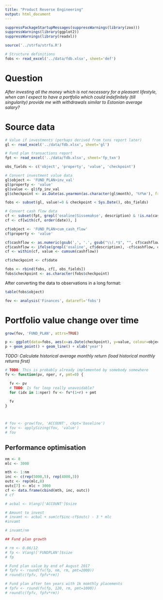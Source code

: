 ```yaml
---
title: "Product Reverse Engineering"
output: html_document
---
```


```r
suppressPackageStartupMessages(suppressWarnings(library(zoo)))
suppressWarnings(library(ggplot2))
suppressWarnings(library(readxl))

source('../strfa/strfa.R')

# Structure definitions
fobs <- read_excel('../data/fdb.xlsx', sheet='def')
```

# Question
*After investing all the money which is not necessary for a pleasant lifestyle, when can I expect to have a portfolio which could indefinitely (till singularity) provide me with withdrawals similar to Estonian average salary?*

# Source data
```r
# Value if investments (perhaps derived from txns report later)
gl <- read_excel('../data/fdb.xlsx', sheet='gl')

# Fund plan transactions report
fpt <- read_excel('../data/fdb.xlsx', sheet='fp_txn')

```
```r
obs_fields <- c('object', 'property', 'value', 'checkpoint')

# Convert investment value data
gl$object <- 'FUND_PLAN>inv_val'
gl$property <- 'value'
gl$value <- gl$fp_inv_val
gl$checkpoint <- as.Date(as.yearmon(as.character(gl$month), '%Y%m'), frac=1)

fobs <- subset(gl, value!=0 & checkpoint < Sys.Date(), obs_fields)

# Convert cash flow data
cf <- subset(fpt, grepl('osaline|Sissemakse', description) & !is.na(cashflow))
cf <- cf[with(cf, order(date)), ]

cf$object <- 'FUND_PLAN>cum_cash_flow'
cf$property <- 'value'

cf$cashflow <- as.numeric(gsub(',', '.', gsub("\\(.*$", "", cf$cashflow)))
cf$cashflow <- ifelse(grepl('osaline', cf$description), -cf$cashflow, cf$cashflow)
cf <- within(cf, value <- cumsum(cashflow))

cf$checkpoint <- cf$date

fobs <- rbind(fobs, cf[, obs_fields])
fobs$checkpoint <- as.character(fobs$checkpoint)

```

After converting the data to observations in a long format:
```r
table(fobs$object)
```
```r
fov <- analysis('Finances', datarefl='fobs')
```

# Portfolio value change over time

```r
grow(fov, 'FUND_PLAN', attrs=TRUE)

p <- ggplot(data=fobs, aes(x=as.Date(checkpoint), y=value, colour=object))
p + geom_point() + geom_line() + xlab('year')
```

*TODO: Calculate historical average monthly return (load historical monthly returns first)*

```r
# TODO: This is probably already implemented by somebody somewhere
fv <- function(pv, nper, r, pmt=0) {

  fv <- pv
  # TODO: Is for loop really unavoidable?
  for (idx in 1:nper) fv <- fv*(1+r) + pmt
  
  fv
}



# fov <- grow(fov, 'ACCOUNT', ckpt='baseline')
# fov <- applySizing(fov, 'value')
# fov

```

## Performance optimisation

```r
nm <- 8
mlc <- 3000

mth <- 1:nm
inc <- c(rep(5000,5), rep(4000,3))
outc <- rep(mlc,8)
outc[7] <- mlc + 3000
cf <- data.frame(cbind(mth, inc, outc))
# cf

# acbal <- V(ang)['ACCOUNT']$size

# Amount to invest
# invamt <- acbal + sum(cf$inc-cf$outc) - 3 * mlc
#invamt

# invamt/nm
```


```r
## Fund plan growth

# rm <- 0.06/12
# fp <- V(ang)['FUNDPLAN']$size
# fp

# Fund plan value by end of August 2017
# fpfv <- round(fv(fp, nm, rm, pmt=2000))
# round(c(fpfv, fpfv*rm))

# Fund plan after ten years with 1k momthly placements
# fpfv <- round(fv(fp, 120, rm, pmt=1000))
# round(c(fpfv, fpfv*rm))

```

